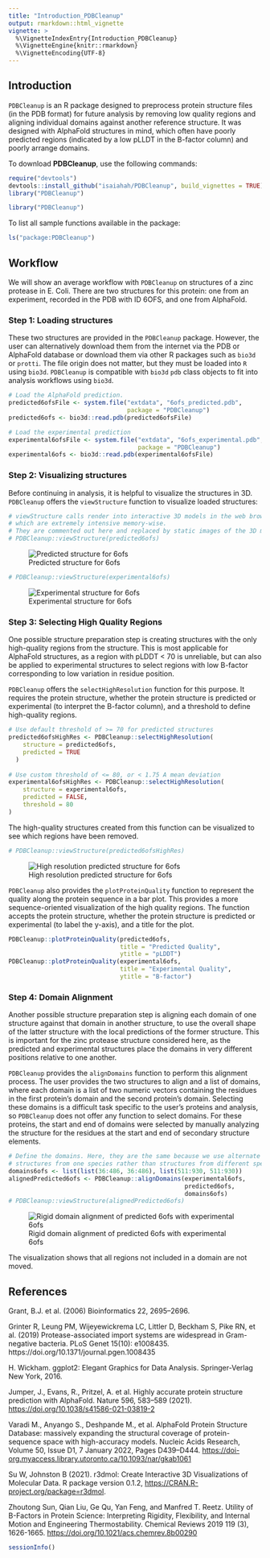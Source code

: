 ```yaml
---
title: "Introduction_PDBCleanup"
output: rmarkdown::html_vignette
vignette: >
  %\VignetteIndexEntry{Introduction_PDBCleanup}
  %\VignetteEngine{knitr::rmarkdown}
  %\VignetteEncoding{UTF-8}
---
```


## Introduction

`PDBCleanup` is an R package designed to preprocess protein structure files (in the PDB format) for future analysis by removing low quality regions and aligning individual domains against another reference structure. It was designed with AlphaFold structures in mind, which often have poorly predicted regions (indicated by a low pLLDT in the B-factor column) and poorly arrange domains.

To download **PDBCleanup**, use the following commands:

``` r
require("devtools")
devtools::install_github("isaiahah/PDBCleanup", build_vignettes = TRUE)
library("PDBCleanup")
```

```r
library("PDBCleanup")
```

To list all sample functions available in the package:

```r
ls("package:PDBCleanup")
```

## Workflow

We will show an average workflow with `PDBCleanup` on structures of a zinc protease in E. Coli. There are two structures for this protein: one from an experiment, recorded in the PDB with ID 6OFS, and one from AlphaFold.

### Step 1: Loading structures

These two structures are provided in the `PDBCleanup` package. However, the user can alternatively download them from the internet via the PDB or AlphaFold database or download them via other R packages such as `bio3d` or `protti`. The file origin does not matter, but they must be loaded into `R` using `bio3d`. `PDBCleanup` is compatible with `bio3d` `pdb` class objects to fit into analysis workflows using `bio3d`.

```r
# Load the AlphaFold prediction.
predicted6ofsFile <- system.file("extdata", "6ofs_predicted.pdb",         
                                 package = "PDBCleanup")
predicted6ofs <- bio3d::read.pdb(predicted6ofsFile)

# Load the experimental prediction
experimental6ofsFile <- system.file("extdata", "6ofs_experimental.pdb",
                                    package = "PDBCleanup")
experimental6ofs <- bio3d::read.pdb(experimental6ofsFile)
```

### Step 2: Visualizing structures

Before continuing in analysis, it is helpful to visualize the structures in 3D. `PDBCleanup` offers the `viewStructure` function to visualize loaded structures:

```r
# viewStructure calls render into interactive 3D models in the web browser,
# which are extremely intensive memory-wise.
# They are commented out here and replaced by static images of the 3D model.
# PDBCleanup::viewStructure(predicted6ofs)
```
![Predicted structure for 6ofs](../inst/extdata/6ofs_predicted.png)

```r
# PDBCleanup::viewStructure(experimental6ofs)
```
![Experimental structure for 6ofs](../inst/extdata/6ofs_experimental.png)

### Step 3: Selecting High Quality Regions

One possible structure preparation step is creating structures with the only high-quality regions from the structure. This is most applicable for AlphaFold structures, as a region with pLDDT \< 70 is unreliable, but can also be applied to experimental structures to select regions with low B-factor corresponding to low variation in residue position.

`PDBCleanup` offers the `selectHighResolution` function for this purpose. It requires the protein structure, whether the protein structure is predicted or experimental (to interpret the B-factor column), and a threshold to define high-quality regions.

```r
# Use default threshold of >= 70 for predicted structures
predicted6ofsHighRes <- PDBCleanup::selectHighResolution(
    structure = predicted6ofs,
    predicted = TRUE
  )
                                             
# Use custom threshold of <= 80, or < 1.75 A mean deviation
experimental6ofsHighRes <- PDBCleanup::selectHighResolution(
    structure = experimental6ofs,
    predicted = FALSE,
    threshold = 80
)
```

The high-quality structures created from this function can be visualized to see which regions have been removed.

```r
# PDBCleanup::viewStructure(predicted6ofsHighRes)
```
![High resolution predicted structure for 6ofs](../inst/extdata/6ofs_predicted_highres.png)

`PDBCleanup` also provides the `plotProteinQuality` function to represent the quality along the protein sequence in a bar plot. This provides a more sequence-oriented visualization of the high quality regions. The function accepts the protein structure, whether the protein structure is predicted or experimental (to label the y-axis), and a title for the plot.

```r
PDBCleanup::plotProteinQuality(predicted6ofs,
                               title = "Predicted Quality",
                               ytitle = "pLDDT")
PDBCleanup::plotProteinQuality(experimental6ofs,
                               title = "Experimental Quality",
                               ytitle = "B-factor")
```

### Step 4: Domain Alignment

Another possible structure preparation step is aligning each domain of one structure against that domain in another structure, to use the overall shape of the latter structure with the local predictions of the former structure. This is important for the zinc protease structure considered here, as the predicted and experimental structures place the domains in very different positions relative to one another.

`PDBCleanup` provides the `alignDomains` function to perform this alignment process. The user provides the two structures to align and a list of domains, where each domain is a list of two numeric vectors containing the residues in the first protein's domain and the second protein's domain. Selecting these domains is a difficult task specific to the user's proteins and analysis, so `PDBCleanup` does not offer any function to select domains. For these proteins, the start and end of domains were selected by manually analyzing the structure for the residues at the start and end of secondary structure elements.

```r
# Define the domains. Here, they are the same because we use alternate
# structures from one species rather than structures from different species
domains6ofs <- list(list(36:486, 36:486), list(511:930, 511:930))
alignedPredicted6ofs <- PDBCleanup::alignDomains(experimental6ofs,
                                                 predicted6ofs,
                                                 domains6ofs)
# PDBCleanup::viewStructure(alignedPredicted6ofs)
```
![Rigid domain alignment of predicted 6ofs with experimental 6ofs](../inst/extdata/rigid_align.png)

The visualization shows that all regions not included in a domain are not moved.

## References

Grant, B.J. et al. (2006) Bioinformatics 22, 2695--2696.

Grinter R, Leung PM, Wijeyewickrema LC, Littler D, Beckham S, Pike RN, et al. (2019) Protease-associated import systems are widespread in Gram-negative bacteria. PLoS Genet 15(10): e1008435. https://doi.org/10.1371/journal.pgen.1008435

H. Wickham. ggplot2: Elegant Graphics for Data Analysis. Springer-Verlag New York, 2016.

Jumper, J., Evans, R., Pritzel, A. et al. Highly accurate protein structure prediction with AlphaFold. Nature 596, 583--589 (2021). <https://doi.org/10.1038/s41586-021-03819-2>

Varadi M., Anyango S., Deshpande M., et al. AlphaFold Protein Structure Database: massively expanding the structural coverage of protein-sequence space with high-accuracy models. Nucleic Acids Research, Volume 50, Issue D1, 7 January 2022, Pages D439–D444. <https://doi-org.myaccess.library.utoronto.ca/10.1093/nar/gkab1061>

Su W, Johnston B (2021). r3dmol: Create Interactive 3D Visualizations of Molecular Data. R package version 0.1.2, <https://CRAN.R-project.org/package=r3dmol>.

Zhoutong Sun, Qian Liu, Ge Qu, Yan Feng, and Manfred T. Reetz. Utility of B-Factors in Protein Science: Interpreting Rigidity, Flexibility, and Internal Motion and Engineering Thermostability. Chemical Reviews 2019 119 (3), 1626-1665. <https://doi.org/10.1021/acs.chemrev.8b00290>

```r
sessionInfo()
```

